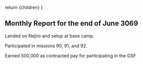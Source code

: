   return <Framework>{children}</Framework>
}

## Monthly Report for the end of June 3069

Landed on Nejiro and setup at base camp.

Participated in missions 90, 91, and 92.

Earned 500,000 as contracted pay for participating in the GSF